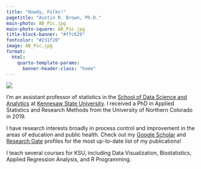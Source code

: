 ```yaml
---
title: "Howdy, Folks!"
pagetitle: "Austin R. Brown, Ph.D."
main-photo: AB_Pic.jpg
main-photo-square: AB_Pic.jpg
title-block-banner: "#ffc629"
fontcolor: "#231f20"
image: AB_Pic.jpg
format:
  html:
    quarto-template-params:
      banner-header-class: "home"
---
```


```{=html}
<div class="grid" style="--bs-columns: 3; row-gap: 0;">
  <div class="g-col-1 g-col-sm-1">
    <picture>
      <source media="(min-width: 576px)" srcset="{{< meta main-photo >}}">
      <img class="img-fluid" src="{{< meta main-photo >}}">
    </picture>
  </div>
  <div class="g-col-2 g-col-sm-3"></div>
</div>
```
I'm an assistant professor of statistics in the [School of Data Science and Analytics](https://www.kennesaw.edu/ccse/academics/data-science-analytics/) at [Kennesaw State University](https://www.kennesaw.edu). I received a PhD in Applied Statistics and Research Methods from the University of Northern Colorado in 2019.

I have research interests broadly in process control and improvement in the areas of education and public health. Check out my [Google Scholar](https://scholar.google.com/citations?user=JRlYYM4AAAAJ&hl=en) and [Research Gate](https://www.researchgate.net/profile/Austin-Brown-24) profiles for the most up-to-date list of my publications!

I teach several courses for KSU, including Data Visualization, Biostatistics, Applied Regression Analysis, and R Programming.
